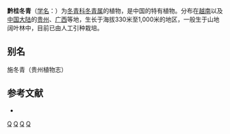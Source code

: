 {{Speciesbox 
| genus = Ilex
| species = stewardii
| authority = [[胡秀英|S. Y. Hu]]
}}
'''黔桂冬青'''（[[学名|学名]]：{{lang|la|''Ilex stewardii''}}）为[[冬青科|冬青科]][[冬青属|冬青属]]的植物，是中国的特有植物。分布在[[越南|越南]]以及[[中国大陆|中国大陆]]的[[贵州|贵州]]、[[广西|广西]]等地，生长于海拔330米至1,000米的地区，一般生于山地阔叶林中，目前已由人工引种栽培。

== 别名 ==
施冬青（贵州植物志）

== 参考文献 ==
<div class="references-small">
* {{cite web| url =http://www.bioinfo.cn/db05/KmzwSpecies.php?action=view&id=14216| title =黔桂冬青| work =《中国高等植物数据库全库》| publisher =中国科学院微生物研究所| author =昆明植物研究所| accessdate =2009-02-24| deadurl =yes| archiveurl =https://web.archive.org/web/20160305033350/http://www.bioinfo.cn/db05/KmzwSpecies.php?action=view&id=14216| archivedate =2016-03-05}}
</div>
{{Taxonbar|from=Q11179854}}

[[Category:冬青属|Q]]
[[Category:越南植物|Q]]
[[Category:贵州植物|Q]]
[[Category:广西植物|Q]]